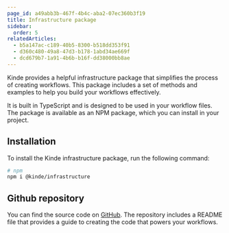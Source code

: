 ```yaml
---
page_id: a49abb3b-467f-4b4c-aba2-07ec360b3f19
title: Infrastructure package
sidebar:
  order: 5
relatedArticles:
  - b5a147ac-c189-40b5-8300-b518dd353f91
  - d360c480-49a8-47d3-b178-1abd34ae669f
  - dcd679b7-1a91-4b6b-b16f-dd38000bb8ae
---
```


Kinde provides a helpful infrastructure package that simplifies the process of creating workflows. This package includes a set of methods and examples to help you build your workflows effectively.

It is built in TypeScript and is designed to be used in your workflow files. The package is available as an NPM package, which you can install in your project.

## Installation

To install the Kinde infrastructure package, run the following command:

```bash
# npm
npm i @kinde/infrastructure
```

## Github repository

You can find the source code on [GitHub](https://github.com/kinde-oss/infrastructure). The repository includes a README file that provides a guide to creating the code that powers your workflows.
